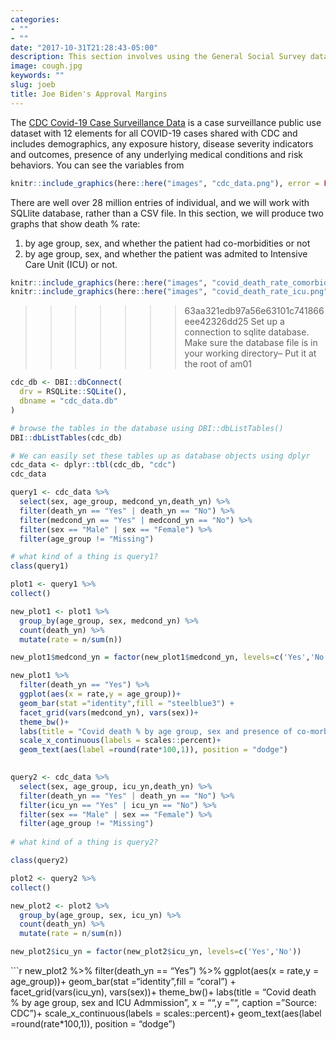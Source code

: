 ```yaml
---
categories:
- ""
- ""
date: "2017-10-31T21:28:43-05:00"
description: This section involves using the General Social Survey data to analyse information about social media and technology use. Analysis using confidence intervals allows us to asnwer questions like - "Do university graduates use twitter more or less than non-graduates?"
image: cough.jpg
keywords: ""
slug: joeb
title: Joe Biden's Approval Margins
---
```


The [CDC Covid-19 Case Surveillance Data](https://data.cdc.gov/Case-Surveillance/COVID-19-Case-Surveillance-Public-Use-Data/vbim-akqf) is a case surveillance public use dataset with 12 elements for all COVID-19 cases shared with CDC and includes demographics, any exposure history, disease severity indicators and outcomes, presence of any underlying medical conditions and risk behaviors. You can see the variables from 


```r
knitr::include_graphics(here::here("images", "cdc_data.png"), error = FALSE)
```


There are well over 28 million entries of individual, and we will work with SQLlite database, rather than a CSV file. In this section, we will produce two graphs that show death % rate:

1. by age group, sex, and whether the patient had co-morbidities or not
2. by age group, sex, and whether the patient was admited to Intensive Care Unit (ICU) or not.


```r
knitr::include_graphics(here::here("images", "covid_death_rate_comorbidities.png"), error = FALSE)
knitr::include_graphics(here::here("images", "covid_death_rate_icu.png"), error = FALSE)
```


>>>>>>> 63aa321edb97a56e63101c741866eee42326dd25
Set up a connection to sqlite database. 
Make sure the database file is in your working directory-- 
Put it at the root of am01


```r
cdc_db <- DBI::dbConnect(
  drv = RSQLite::SQLite(),
  dbname = "cdc_data.db"
)
```

```r
# browse the tables in the database using DBI::dbListTables()
DBI::dbListTables(cdc_db)
```

```r
# We can easily set these tables up as database objects using dplyr
cdc_data <- dplyr::tbl(cdc_db, "cdc")
cdc_data
```


```r
query1 <- cdc_data %>%
  select(sex, age_group, medcond_yn,death_yn) %>% 
  filter(death_yn == "Yes" | death_yn == "No") %>% 
  filter(medcond_yn == "Yes" | medcond_yn == "No") %>% 
  filter(sex == "Male" | sex == "Female") %>% 
  filter(age_group != "Missing")

# what kind of a thing is query1?
class(query1)

```

```r
plot1 <- query1 %>% 
collect()
```

```r
new_plot1 <- plot1 %>% 
  group_by(age_group, sex, medcond_yn) %>% 
  count(death_yn) %>% 
  mutate(rate = n/sum(n))

new_plot1$medcond_yn = factor(new_plot1$medcond_yn, levels=c('Yes','No'))
```

```r

new_plot1 %>% 
  filter(death_yn == "Yes") %>% 
  ggplot(aes(x = rate,y = age_group))+
  geom_bar(stat ="identity",fill = "steelblue3") +
  facet_grid(vars(medcond_yn), vars(sex))+
  theme_bw()+
  labs(title = "Covid death % by age group, sex and presence of co-morbidities", x = "",y = "", caption = "Source: CDC")+
  scale_x_continuous(labels = scales::percent)+
  geom_text(aes(label =round(rate*100,1)), position = "dodge")
  
```


```r
query2 <- cdc_data %>%
  select(sex, age_group, icu_yn,death_yn) %>% 
  filter(death_yn == "Yes" | death_yn == "No") %>% 
  filter(icu_yn == "Yes" | icu_yn == "No") %>% 
  filter(sex == "Male" | sex == "Female") %>% 
  filter(age_group != "Missing")
  
# what kind of a thing is query2?

class(query2)

```

```r

plot2 <- query2 %>% 
collect()
```

```r
new_plot2 <- plot2 %>% 
  group_by(age_group, sex, icu_yn) %>% 
  count(death_yn) %>% 
  mutate(rate = n/sum(n))

new_plot2$icu_yn = factor(new_plot2$icu_yn, levels=c('Yes','No'))
```

```r

new_plot2 %>% 
  filter(death_yn == "Yes") %>% 
  ggplot(aes(x = rate,y = age_group))+
  geom_bar(stat ="identity",fill = "coral") +
  facet_grid(vars(icu_yn), vars(sex))+
  theme_bw()+
  labs(title = "Covid death % by age group, sex and ICU Admmission", x = "",y = "", caption = "Source: CDC")+
  scale_x_continuous(labels = scales::percent)+
  geom_text(aes(label =round(rate*100,1)), position = "dodge")
  

